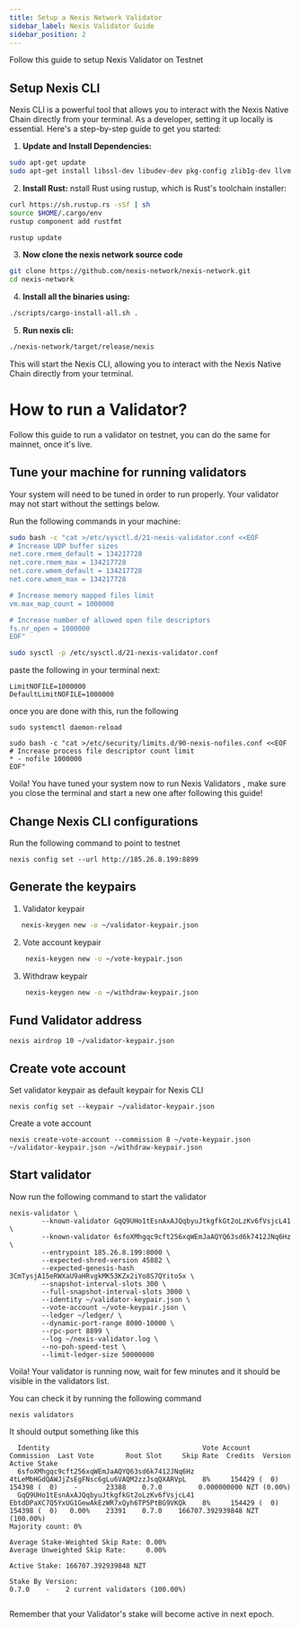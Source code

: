 ```yaml
---
title: Setup a Nexis Network Validator
sidebar_label: Nexis Validator Guide
sidebar_position: 2
---
```


Follow this guide to setup Nexis Validator on Testnet

## Setup Nexis CLI

Nexis CLI is a powerful tool that allows you to interact with the Nexis Native Chain directly from your terminal. As a developer, setting it up locally is essential. Here's a step-by-step guide to get you started:

1. **Update and Install Dependencies:**

```bash
sudo apt-get update
sudo apt-get install libssl-dev libudev-dev pkg-config zlib1g-dev llvm clang make cmake protobuf-compiler
```

2. **Install Rust:**
nstall Rust using rustup, which is Rust's toolchain installer:

```bash
curl https://sh.rustup.rs -sSf | sh
source $HOME/.cargo/env
rustup component add rustfmt

rustup update
```

3. **Now clone the nexis network source code**

```bash
git clone https://github.com/nexis-network/nexis-network.git
cd nexis-network
```

4. **Install all the binaries using:**

```bash
./scripts/cargo-install-all.sh .
```

5. **Run nexis cli:**

```bash
./nexis-network/target/release/nexis
```

This will start the Nexis CLI, allowing you to interact with the Nexis Native Chain directly from your terminal.

# How to run a Validator?

Follow this guide to run a validator on testnet, you can do the same for mainnet, once it's live.

## Tune your machine for running validators

Your system will need to be tuned in order to run properly. Your validator may not start without the settings below.

Run the following commands in your machine:

```bash
sudo bash -c "cat >/etc/sysctl.d/21-nexis-validator.conf <<EOF
# Increase UDP buffer sizes
net.core.rmem_default = 134217728
net.core.rmem_max = 134217728
net.core.wmem_default = 134217728
net.core.wmem_max = 134217728

# Increase memory mapped files limit
vm.max_map_count = 1000000

# Increase number of allowed open file descriptors
fs.nr_open = 1000000
EOF"
```

```bash
sudo sysctl -p /etc/sysctl.d/21-nexis-validator.conf
```

paste the following in your terminal next:

```
LimitNOFILE=1000000
DefaultLimitNOFILE=1000000
```

once you are done with this, run the following 

```
sudo systemctl daemon-reload
```

```
sudo bash -c "cat >/etc/security/limits.d/90-nexis-nofiles.conf <<EOF
# Increase process file descriptor count limit
* - nofile 1000000
EOF"
```

Voila! You have tuned your system now to run Nexis Validators , make sure you close the terminal and start a new one after following this guide!

## Change Nexis CLI configurations

Run the following command to point to testnet

```
nexis config set --url http://185.26.8.199:8899
```

## Generate the keypairs


1. Validator keypair

```bash
   nexis-keygen new -o ~/validator-keypair.json
```

2. Vote account keypair

```bash
    nexis-keygen new -o ~/vote-keypair.json
```

3. Withdraw keypair

```bash
    nexis-keygen new -o ~/withdraw-keypair.json
```

## Fund Validator address

```
nexis airdrop 10 ~/validator-keypair.json
```

## Create vote account

Set validator keypair as default keypair for Nexis CLI

```
nexis config set --keypair ~/validator-keypair.json
```

Create a vote account

```
nexis create-vote-account --commission 8 ~/vote-keypair.json ~/validator-keypair.json ~/withdraw-keypair.json
```

## Start validator

Now run the following command to start the validator

```
nexis-validator \
        --known-validator GqQ9UHo1tEsnAxAJQqbyuJtkgfkGt2oLzKv6fVsjcL41 \
        --known-validator 6sfoXMhgqc9cft256xqWEmJaAQYQ63sd6k7412JNq6Hz \
        --entrypoint 185.26.8.199:8000 \
        --expected-shred-version 45882 \
        --expected-genesis-hash 3CmTysjA15eRWXaU9aHRvgkMK53KZx2iYo8S7QYitoSx \
        --snapshot-interval-slots 300 \
        --full-snapshot-interval-slots 3000 \
        --identity ~/validator-keypair.json \
        --vote-account ~/vote-keypair.json \
        --ledger ~/ledger/ \
        --dynamic-port-range 8000-10000 \
        --rpc-port 8899 \
        --log ~/nexis-validator.log \
        --no-poh-speed-test \
        --limit-ledger-size 50000000
```

Voila! Your validator is running now, wait for few minutes and it should be visible in the validators list.

You can check it by running the following command 

```
nexis validators
```

It should output something like this 

```
  Identity                                      Vote Account                            Commission  Last Vote        Root Slot     Skip Rate  Credits  Version    Active Stake
  6sfoXMhgqc9cft256xqWEmJaAQYQ63sd6k7412JNq6Hz  4tLeMbHGdQAWJjZsEgFNsc6gLu6VAQM2zzJsqQXARVpL    8%     154429 (  0)     154398 (  0)    -       23388    0.7.0         0.000000000 NZT (0.00%)
  GqQ9UHo1tEsnAxAJQqbyuJtkgfkGt2oLzKv6fVsjcL41  EbtdDPaXC7Q5YxUG1GewAkEzWR7xQyh6TP5PtBG9VKQk    8%     154429 (  0)     154398 (  0)   0.00%    23391    0.7.0    166707.392939848 NZT (100.00%)
Majority count: 0%

Average Stake-Weighted Skip Rate: 0.00%
Average Unweighted Skip Rate:     0.00%

Active Stake: 166707.392939848 NZT

Stake By Version:
0.7.0    -    2 current validators (100.00%)


```

Remember that your Validator's stake will become active in next epoch.